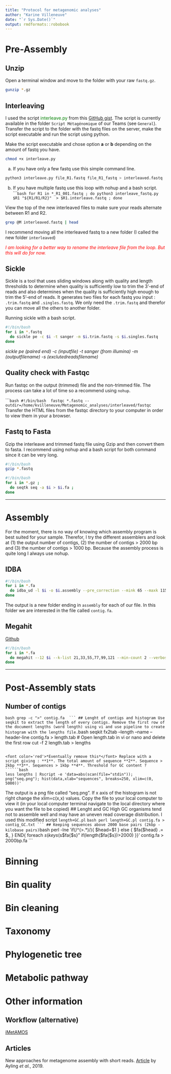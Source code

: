```yaml
---
title: "Protocol for metagenomic analyses"
author: "Karine Villeneuve"
date: "`r Sys.Date()`"
output: rmdformats::robobook
---
```


# Pre-Assembly 

## Unzip 
Open a terminal window and move to the folder with your raw `fastq.gz`. 
```bash
gunzip *.gz
```

## Interleaving 
I used the script <font color='green'>interleave.py</font> from this [GitHub gist](https://gist.github.com/ngcrawford/2232505). The script is currently available in the folder `Script Métagénomique` of our Teams (see `General`). Transfer the script to the folder with the fastq files on the server, make the script executable and run the script using python. 

Make the script executable and chose option **a** or **b** depending on the amount of fastq you have. 
```bash
chmod +x interleave.py
```

a. If you have only a few fastq use this simple command line. 
```bash
python3 interleave.py file_R1.fastq file_R1_fastq > interleaved.fastq
```

b. If you have multiple fastq use this loop with nohup and a bash script.
``````bash
for R1 in *_R1_001.fastq ; do python3 interleave_fastq.py $R1 "${R1/R1/R2}"  > $R1.interleave.fastq ; done 
```

View the top of the new interleaved files to make sure your reads alternate between R1 and R2. 
```bash
grep @M interleaved.fastq | head
```


I recommend moving all the interleaved fastq to a new folder (I called the new folder `interleaved`)

<font color='red'>*I am looking for a better way to rename the interleave file from the loop. But this will do for now.*</font>

## Sickle 

Sickle is a tool that uses sliding windows along with quality and length thresholds to determine when quality is sufficiently low to trim the 3’-end of reads and also determines when the quality is sufficiently high enough to trim the 5’-end of reads. It generates two files for each fastq you input : `.trim.fastq` and `.singles.fastq`. We only need the `.trim.fastq` and therefor you can move all the others to another folder. 

Running sickle with a bash script. 

```bash
#!/bin/bash
for i in *.fastq
  do sickle pe -c $i -t sanger -m $i.trim.fastq -s $i.singles.fastq
done
```
*sickle pe (paired end) -c (inputfile) -t sanger (from illumina) -m (outputfilename) -s (exclutedreadsfilename)*


## Quality check with Fastqc 

Run fastqc on the output (trimmed) file and the non-trimmed file. The process can take a lot of time so a recommend using `nohup`. 

``````bash
#!/bin/bash 
fastqc *.fastq --outdir=/home/kvilleneuve/Metagenomic_analyses/interleaved/fastqc
``` 
Transfer the HTML files from the fastqc directory to your computer in order to view them in your a browser. 

## Fastq to Fasta 

Gzip the interleave and trimmed fastq file using Gzip and then convert them to fasta. I recommend using nohup and a bash script for both command since it can be very long. 
```bash
#!/bin/bash
gzip *.fastq
```

```bash
#!/bin/bash
for i in *.gz ; 
  do seqtk seq -a $i > $i.fa ; 
done 
```

***

# Assembly 

For the moment, there is no way of knowing which assembly program is best suited for your sample. Therefor, I try the different assemblers and look at (1) the output number of contigs, (2) the number of contigs > 2000 bp and (3) the number of contigs > 1000 bp. Because the assembly process is quite long I always use nohup. 

## IDBA 

```bash
#!/bin/bash
for i in *.fa
  do idba_ud -l $i -o $i.assembly --pre_correction --mink 65 --maxk 115 --step 10 --seed_kmer 55 i--num_threads 20
done
```

The output is a new folder ending in `assembly` for each of our file. In this folder we are interested in the file called `contig.fa`. 

## Megahit 
[Github](https://github.com/voutcn/megahit)
```bash
#!/bin/bash
for i in *.fa
  do megahit --12 $i --k-list 21,33,55,77,99,121 --min-count 2 --verbose -t 25 -o ~/Metagenomic_analyses/fasta/meg_$i --out-prefix megahit_$i  
done
``` 

***

# Post-Assembly stats 

## Number of contigs 
``````bash
grep -c ">" contig.fa 
```
## Lenght of contigs and histogram
Use seqkit to extract the length of every contigs. Remove the first row of the document lengths (word length) using vi and use pipeline to create histogram with the lengths file. 
``````bash
seqkit fx2tab --length --name --header-line contig.fa > length.tab 
# Open length.tab  in vi or nano and delete the first row 
cut -f 2 length.tab > lengths
```

<font color='red'>*Eventually remove this*</font> Replace with a script giving : **1**. The total amount of sequence **2**. Sequence > 2kbp **3**. Sequences > 1kbp **4**. Threshold for GC content ? 
``````bash
less lengths | Rscript -e 'data=abs(scan(file="stdin")); png("seq.png"); hist(data,xlab="sequences", breaks=250, xlim=c(0, 5000))'
```
The output is a png file called “seq.png”. If x axis of the histogram is not right change the xlim=c(x,x) values. Copy the file to your local computer to view it (in your local computer terminal navigate to the local directory where you want the file to be copied)
## Lenght and GC 
High GC organisms tend not to assemble well and may have an uneven read coverage distribution. I used this modified script `length+GC.pl`
``````bash
perl length+GC.pl contig.fa > contig_GC.txt
```
## Keeping sequences above 2000 base pairs (2kbp -kilobase pairs)  
``````bash
perl -lne 'if(/^(>.*)/){ $head=$1 } else { $fa{$head} .= $_ } END{ foreach $s (keys(%fa)){ print "$s\n$fa{$s}\n" if(length($fa{$s})>2000) }}' contig.fa > 2000bp.fa
``` 

# Binning 

# Bin quality 

# Bin cleaning 

# Taxonomy 

# Phylogenetic tree 

# Metabolic pathway 

# Other information 

## Workflow (alternative)

[iMetAMOS](https://metamos.readthedocs.io/en/v1.5rc3/content/workflows.html)

## Articles 

New approaches for metagenome assembly with short reads. [Article](https://academic.oup.com/bib/article/21/2/584/5363831) by Ayling *et al.*, 2019. 




